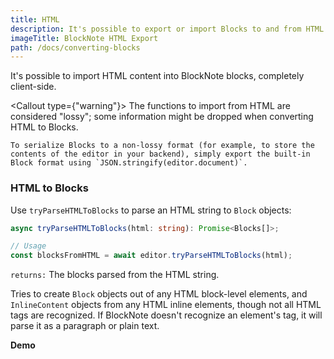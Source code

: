 ```yaml
---
title: HTML
description: It's possible to export or import Blocks to and from HTML.
imageTitle: BlockNote HTML Export
path: /docs/converting-blocks
---
```


It's possible to import HTML content into BlockNote blocks, completely client-side.

<Callout type={"warning"}>
    The functions to import from HTML are considered "lossy"; some information might be dropped when converting HTML to Blocks.

    To serialize Blocks to a non-lossy format (for example, to store the contents of the editor in your backend), simply export the built-in Block format using `JSON.stringify(editor.document)`.

</Callout>

### HTML to Blocks

Use `tryParseHTMLToBlocks` to parse an HTML string to `Block` objects:

```typescript
async tryParseHTMLToBlocks(html: string): Promise<Blocks[]>;

// Usage
const blocksFromHTML = await editor.tryParseHTMLToBlocks(html);
```

`returns:` The blocks parsed from the HTML string.

Tries to create `Block` objects out of any HTML block-level elements, and `InlineContent` objects from any HTML inline elements, though not all HTML tags are recognized. If BlockNote doesn't recognize an element's tag, it will parse it as a paragraph or plain text.

**Demo**

<Example name="interoperability/converting-blocks-from-html" />
